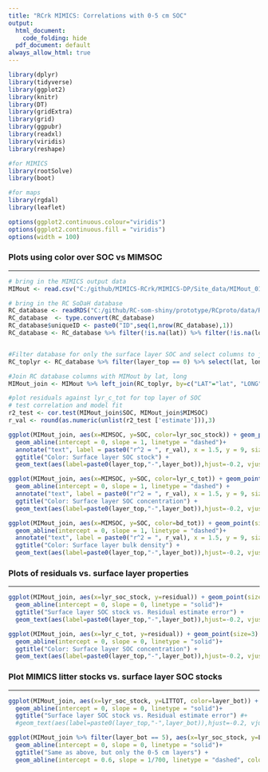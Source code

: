---
title: "RCrk MIMICS: Correlations with 0-5 cm SOC"
output:
  html_document:
    code_folding: hide
  pdf_document: default
always_allow_html: true
---

```{r message=FALSE}
library(dplyr)
library(tidyverse)
library(ggplot2)
library(knitr)
library(DT)
library(gridExtra)
library(grid)
library(ggpubr)
library(readxl)
library(viridis)
library(reshape)

#for MIMICS
library(rootSolve)
library(boot)

#for maps
library(rgdal)
library(leaflet)

options(ggplot2.continuous.colour="viridis")
options(ggplot2.continuous.fill = "viridis")
options(width = 100)
```

### Plots using color over SOC vs MIMSOC

***

```{r message=FALSE, warning=FALSE, out.width = '100%', fig.width=10, fig.height=10}
# bring in the MIMICS output data
MIMout <- read.csv("C:/github/MIMICS-RCrk/MIMICS-DP/Site_data/MIMout_011121.csv", as.is=T)

# bring in the RC SoDaH database
RC_database <- readRDS("C:/github/RC-som-shiny/prototype/RCproto/data/RC_database_current.rds")
RC_database  <- type.convert(RC_database)
RC_database$uniqueID <- paste0("ID",seq(1,nrow(RC_database),1))
RC_database <- RC_database %>% filter(!is.na(lat)) %>% filter(!is.na(long))


#Filter database for only the surface layer SOC and select columns to join with MIMout
RC_toplyr <- RC_database %>% filter(layer_top == 0) %>% select(lat, long, layer_top, layer_bot, lyr_c_tot, lyr_soc, lyr_soc_stock, bd_tot, bd_samp) 

#Join RC database columns with MIMout by lat, long
MIMout_join <- MIMout %>% left_join(RC_toplyr, by=c("LAT"="lat", "LONG"="long")) %>% filter(lyr_c_tot < 20)

#plot residuals against lyr_c_tot for top layer of SOC
# test correlation and model fit
r2_test <- cor.test(MIMout_join$SOC, MIMout_join$MIMSOC)
r_val <- round(as.numeric(unlist(r2_test ['estimate'])),3)

ggplot(MIMout_join, aes(x=MIMSOC, y=SOC, color=lyr_soc_stock)) + geom_point(size=3) + 
  geom_abline(intercept = 0, slope = 1, linetype = "dashed")+
  annotate("text", label = paste0("r^2 = ", r_val), x = 1.5, y = 9, size = 7, colour = "dark blue") +
  ggtitle("Color: Surface layer SOC stock") +
  geom_text(aes(label=paste0(layer_top,"-",layer_bot)),hjust=-0.2, vjust=-0.2)

ggplot(MIMout_join, aes(x=MIMSOC, y=SOC, color=lyr_c_tot)) + geom_point(size=3) + 
  geom_abline(intercept = 0, slope = 1, linetype = "dashed") +
  annotate("text", label = paste0("r^2 = ", r_val), x = 1.5, y = 9, size = 7, colour = "dark blue") +
  ggtitle("Color: Surface layer SOC concentration") +
  geom_text(aes(label=paste0(layer_top,"-",layer_bot)),hjust=-0.2, vjust=-0.2)

ggplot(MIMout_join, aes(x=MIMSOC, y=SOC, color=bd_tot)) + geom_point(size=3) + 
  geom_abline(intercept = 0, slope = 1, linetype = "dashed")+
  annotate("text", label = paste0("r^2 = ", r_val), x = 1.5, y = 9, size = 7, colour = "dark blue") +
  ggtitle("Color: Surface layer bulk density") +
  geom_text(aes(label=paste0(layer_top,"-",layer_bot)),hjust=-0.2, vjust=-0.2)

```

### Plots of residuals vs. surface layer properties

***

```{r message=FALSE, warning=FALSE, out.width = '100%', fig.width=10, fig.height=10}
ggplot(MIMout_join, aes(x=lyr_soc_stock, y=residual)) + geom_point(size=3) + 
  geom_abline(intercept = 0, slope = 0, linetype = "solid")+
  ggtitle("Surface layer SOC stock vs. Residual estimate error") +
  geom_text(aes(label=paste0(layer_top,"-",layer_bot)),hjust=-0.2, vjust=-0.2)

ggplot(MIMout_join, aes(x=lyr_c_tot, y=residual)) + geom_point(size=3) + 
  geom_abline(intercept = 0, slope = 0, linetype = "solid")+
  ggtitle("Color: Surface layer SOC concentration") +
  geom_text(aes(label=paste0(layer_top,"-",layer_bot)),hjust=-0.2, vjust=-0.2)

```

### Plot MIMICS litter  stocks vs. surface layer SOC stocks 

***

```{r message=FALSE, warning=FALSE, out.width = '100%', fig.width=10, fig.height=10}
ggplot(MIMout_join, aes(x=lyr_soc_stock, y=LITTOT, color=layer_bot)) + geom_point(size=3) + 
  geom_abline(intercept = 0, slope = 0, linetype = "solid")+
  ggtitle("Surface layer SOC stock vs. Residual estimate error") #+
  #geom_text(aes(label=paste0(layer_top,"-",layer_bot)),hjust=-0.2, vjust=-0.2)

ggplot(MIMout_join %>% filter(layer_bot == 5), aes(x=lyr_soc_stock, y=LITTOT, color=residual)) + geom_point(size=3) + 
  geom_abline(intercept = 0, slope = 0, linetype = "solid")+
  ggtitle("Same as above, but only the 0-5 cm layers") +
  geom_abline(intercept = 0.6, slope = 1/700, linetype = "dashed", color="green")




```